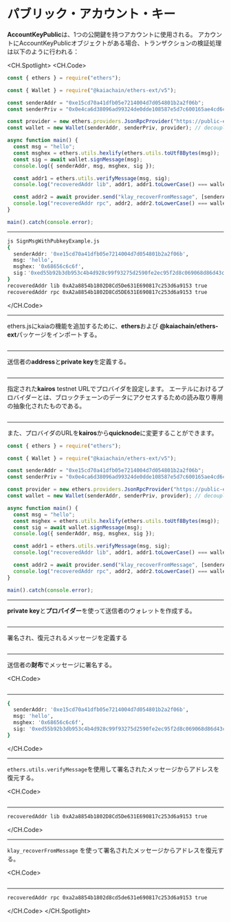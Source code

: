 # パブリック・アカウント・キー

**AccountKeyPublic**は、1つの公開鍵を持つアカウントに使用される。 アカウントにAccountKeyPublicオブジェクトがある場合、トランザクションの検証処理は以下のように行われる：

<CH.Spotlight>
<CH.Code>

```js SignMsgWithPubkeyExample.js
const { ethers } = require("ethers");

const { Wallet } = require("@kaiachain/ethers-ext/v5");

const senderAddr = "0xe15cd70a41dfb05e7214004d7d054801b2a2f06b";
const senderPriv = "0x0e4ca6d38096ad99324de0dde108587e5d7c600165ae4cd6c2462c597458c2b8";

const provider = new ethers.providers.JsonRpcProvider("https://public-en-kairos.node.kaia.io");
const wallet = new Wallet(senderAddr, senderPriv, provider); // decoupled account

async function main() {
  const msg = "hello";
  const msghex = ethers.utils.hexlify(ethers.utils.toUtf8Bytes(msg));
  const sig = await wallet.signMessage(msg);
  console.log({ senderAddr, msg, msghex, sig });

  const addr1 = ethers.utils.verifyMessage(msg, sig);
  console.log("recoveredAddr lib", addr1, addr1.toLowerCase() === wallet.address.toLowerCase());

  const addr2 = await provider.send("klay_recoverFromMessage", [senderAddr, msghex, sig, "latest"]);
  console.log("recoveredAddr rpc", addr2, addr2.toLowerCase() === wallet.address.toLowerCase());
}

main().catch(console.error);
```

---

```zsh output
js SignMsgWithPubkeyExample.js
{
  senderAddr: '0xe15cd70a41dfb05e7214004d7d054801b2a2f06b',
  msg: 'hello',
  msghex: '0x68656c6c6f',
  sig：'0xed55b92b3db953c4b4d928c99f93275d2590fe2ec95f2d8c069068d86d43ce0c0d1206f297351c6a0dfaba9c24d1a2ac293ac8f8a73d16c2b0c39ce90bc36ab71b'
}
recoveredAddr lib 0xA2a8854b1802D8Cd5De631E690817c253d6a9153 true
recoveredAddr rpc 0xA2a8854b1802D8Cd5DE631E690817c253d6a9153 true
```

</CH.Code>

---

ethers.jsにkaiaの機能を追加するために、**ethers**および **@kaiachain/ethers-ext**パッケージをインポートする。

```js SignMsgWithPubkeyExample.js focus=1:3

```

---

送信者の**address**と**private key**を定義する。

```js SignMsgWithPubkeyExample.js focus=5:6

```

---

指定された**kairos** testnet URLでプロバイダを設定します。 エーテルにおけるプロバイダーとは、ブロックチェーンのデータにアクセスするための読み取り専用の抽象化されたものである。

```js SignMsgWithPubkeyExample.js focus=8

```

---

また、プロバイダのURLを**kairos**から**quicknode**に変更することができます。

```js SignMsgWithPubkeyExample.js focus=8
const { ethers } = require("ethers");

const { Wallet } = require("@kaiachain/ethers-ext/v5");

const senderAddr = "0xe15cd70a41dfb05e7214004d7d054801b2a2f06b";
const senderPriv = "0x0e4ca6d38096ad99324de0dde108587e5d7c600165ae4cd6c2462c597458c2b8";

const provider = new ethers.providers.JsonRpcProvider("https://public-en-kairos.node.kaia.io");
const wallet = new Wallet(senderAddr, senderPriv, provider); // decoupled account

async function main() {
  const msg = "hello";
  const msghex = ethers.utils.hexlify(ethers.utils.toUtf8Bytes(msg));
  const sig = await wallet.signMessage(msg);
  console.log({ senderAddr, msg, msghex, sig });

  const addr1 = ethers.utils.verifyMessage(msg, sig);
  console.log("recoveredAddr lib", addr1, addr1.toLowerCase() === wallet.address.toLowerCase());

  const addr2 = await provider.send("klay_recoverFromMessage", [senderAddr, msghex, sig, "latest"]);
  console.log("recoveredAddr rpc", addr2, addr2.toLowerCase() === wallet.address.toLowerCase());
}

main().catch(console.error);
```

---

**private key**と**プロバイダー**を使って送信者のウォレットを作成する。

```js SignMsgWithPubkeyExample.js focus=9

```

---

署名され、復元されるメッセージを定義する

```js SignMsgWithPubkeyExample.js focus=12

```

---

送信者の**財布**でメッセージに署名する。

<CH.Code>
```js SignMsgWithPubkeyExample.js focus=13:15

````
---

```zsh output
{
  senderAddr: '0xe15cd70a41dfb05e7214004d7d054801b2a2f06b',
  msg: 'hello',
  msghex: '0x68656c6c6f',
  sig: '0xed55b92b3db953c4b4d928c99f93275d2590fe2ec95f2d8c069068d86d43ce0c0d1206f297351c6a0dfaba9c24d1a2ac293ac8f8a73d16c2b0c39ce90bc36ab71b'
}
````

</CH.Code>

---

`ethers.utils.verifyMessage`を使用して署名されたメッセージからアドレスを復元する。

<CH.Code>
```js SignMsgWithPubkeyExample.js focus=17:18

````
---

```zsh output
recoveredAddr lib 0xA2a8854b1802D8Cd5De631E690817c253d6a9153 true
````

</CH.Code>

---

`klay_recoverFromMessage` を使って署名されたメッセージからアドレスを復元する。

<CH.Code>
```js SignMsgWithPubkeyExample.js focus=20:21

````
---
```zsh output
recoveredAddr rpc 0xa2a8854b1802d8cd5de631e690817c253d6a9153 true
````

</CH.Code>
</CH.Spotlight>
